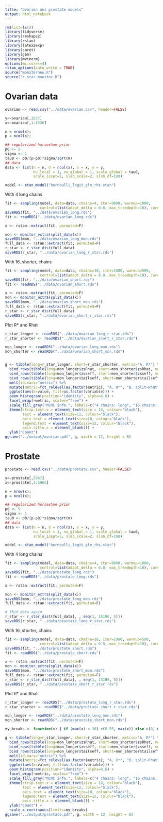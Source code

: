 ```yaml
---
title: "Ovarian and prostate models"
output: html_notebook
---
```


```r
rm(list=ls())
library(tidyverse)
library(reshape2)
library(rstan)
library(latex2exp)
library(caret)
library(gbm)
library(mvtnorm)
options(mc.cores=4)
rstan_options(auto_write = TRUE)
source("monitornew.R")
source("r_star_monitor.R")
```

# Ovarian data
```r
ovarian <- read.csv("../data/ovarian.csv", header=FALSE)

y<-ovarian[,1537]
x<-ovarian[,1:1536]

n = nrow(x);
p = ncol(x);

## regularized horseshoe prior
p0 <- 5
sigma <- 1
tau0 <- p0/(p-p0)*sigma/sqrt(n)
## data
data <- list(n = n, d = ncol(x), x = x, y = y,
             nu_local = 1, nu_global = 1, scale_global = tau0,
             scale_icept=5, slab_scale=2, slab_df=100)

model <- stan_model("bernoulli_logit_glm_rhs.stan")
```

With 4 long chains
```r
fit <- sampling(model, data=data, chains=4, iter=9000, warmup=1000,
                control=list(adapt_delta = 0.8, max_treedepth=10), cores=4, thin=10)
saveRDS(fit, "../data/ovarian_long.rds")
fit <- readRDS("../data/ovarian_long.rds")

x <- rstan::extract(fit, permuted=F)

mon <- monitor_extra(split_data(x))
saveRDS(mon, "../data/ovarian_long_mon.rds")
full_data <- rstan::extract(fit, permuted=F)
r_star <- r_star_dist(full_data)
saveRDS(r_star, "../data/ovarian_long_r_star.rds")
```

With 16, shorter, chains
```r
fit <- sampling(model, data=data, chains=16, iter=1000, warmup=500,
                control=list(adapt_delta = 0.8, max_treedepth=10), cores=4)
saveRDS(fit, "../data/ovarian_short.rds")
fit <- readRDS("../data/ovarian_short.rds")

x <- rstan::extract(fit, permuted=F)
mon <- monitor_extra(split_data(x))
saveRDS(mon, "../data/ovarian_short_mon.rds")
full_data <- rstan::extract(fit, permuted=F)
r_star <- r_star_dist(full_data)
saveRDS(r_star, "../data/ovarian_short_r_star.rds")
```

Plot R* and Rhat
```r
r_star_longer <- readRDS("../data/ovarian_long_r_star.rds")
r_star_shorter <- readRDS("../data/ovarian_short_r_star.rds")

mon_longer <- readRDS("../data/ovarian_long_mon.rds")
mon_shorter <- readRDS("../data/ovarian_short_mon.rds")


g <- tibble(long=r_star_longer, short=r_star_shorter, metric="A. R*") %>% 
  bind_rows(tibble(long=mon_longer$zsRhat, short=mon_shorter$zsRhat, metric="B. split-Rhat")) %>% 
  bind_rows(tibble(long=mon_longer$zsseff, short=mon_shorter$zsseff, metric="C. Bulk-ESS")) %>% 
  bind_rows(tibble(long=mon_longer$tailseff, short=mon_shorter$tailseff, metric="D. Tail-ESS")) %>% 
  melt(id.vars="metric") %>% 
  mutate(metric=fct_relevel(as.factor(metric), "A. R*", "B. split-Rhat", "C. Bulk-ESS", "D. Tail-ESS")) %>% 
  ggplot(aes(x=value, fill=as.factor(variable))) +
  geom_histogram(position="identity", alpha=0.6) +
  facet_wrap(~metric, scales="free") +
  scale_fill_grey("MCMC info.", labels=c("4 chains: long", "16 chains: short")) +
  theme(strip.text.x = element_text(size = 10, colour="black"),
        text = element_text(size=12, colour="black"),
        axis.text = element_text(size=10, colour="black"),
        legend.text = element_text(size=12, colour="black"),
        axis.title.x = element_blank()) +
  ylab("Count")
ggsave("../output/ovarian.pdf", g, width = 12, height = 8)
```

# Prostate
```r
prostate <- read.csv("../data/prostate.csv", header=FALSE)

y<-prostate[,5967]
x<-prostate[,1:5966]

n = nrow(x);
p = ncol(x);

## regularized horseshoe prior
p0 <- 5
sigma <- 1
tau0 <- p0/(p-p0)*sigma/sqrt(n)
## data
data <- list(n = n, d = ncol(x), x = x, y = y,
             nu_local = 1, nu_global = 1, scale_global = tau0,
             scale_icept=5, slab_scale=2, slab_df=100)

model <- stan_model("bernoulli_logit_glm_rhs.stan")
```

With 4 long chains
```r
fit <- sampling(model, data=data, chains=4, iter=9000, warmup=1000,
                control=list(adapt_delta = 0.8, max_treedepth=10), cores=4, thin=10)
saveRDS(fit, "../data/prostate_long.rds")
fit <- readRDS("../data/prostate_long.rds")

x <- rstan::extract(fit, permuted=F)

mon <- monitor_extra(split_data(x))
saveRDS(mon, "../data/prostate_long_mon.rds")
full_data <- rstan::extract(fit, permuted=F)

# Thin data again
r_star <- r_star_dist(full_data[, , seq(1, 18106, 5)])
saveRDS(r_star, "../data/prostate_long_r_star.rds")
```


With 16, shorter, chains
```r
fit <- sampling(model, data=data, chains=16, iter=1000, warmup=500,
                control=list(adapt_delta = 0.8, max_treedepth=10), cores=4)
saveRDS(fit, "../data/prostate_short.rds")
fit <- readRDS("../data/prostate_short.rds")

x <- rstan::extract(fit, permuted=F)
mon <- monitor_extra(split_data(x))
saveRDS(mon, "../data/prostate_short_mon.rds")
full_data <- rstan::extract(fit, permuted=F)
r_star <- r_star_dist(full_data[, , seq(1, 18106, 5)])
saveRDS(r_star, "../data/prostate_short_r_star.rds")
```

Plot R* and Rhat
```r
r_star_longer <- readRDS("../data/prostate_long_r_star.rds")
r_star_shorter <- readRDS("../data/prostate_short_r_star.rds")

mon_longer <- readRDS("../data/prostate_long_mon.rds")
mon_shorter <- readRDS("../data/prostate_short_mon.rds")

my_breaks <- function(x) { if (max(x) < 10) c(0.95, max(x)) else c(0, max(x)) }

g <- tibble(long=r_star_longer, short=r_star_shorter, metric="A. R*") %>% 
  bind_rows(tibble(long=mon_longer$zsRhat, short=mon_shorter$zsRhat, metric="B. split-Rhat")) %>% 
  bind_rows(tibble(long=mon_longer$zsseff, short=mon_shorter$zsseff, metric="C. Bulk-ESS")) %>% 
  bind_rows(tibble(long=mon_longer$tailseff, short=mon_shorter$tailseff, metric="D. Tail-ESS")) %>% 
  melt(id.vars="metric") %>% 
  mutate(metric=fct_relevel(as.factor(metric), "A. R*", "B. split-Rhat", "C. Bulk-ESS", "D. Tail-ESS")) %>% 
  ggplot(aes(x=value, fill=as.factor(variable))) +
  geom_histogram(position="identity", alpha=0.6) +
  facet_wrap(~metric, scales="free") +
  scale_fill_grey("MCMC info.", labels=c("4 chains: long", "16 chains: short")) +
  theme(strip.text.x = element_text(size = 10, colour="black"),
        text = element_text(size=12, colour="black"),
        axis.text = element_text(size=10, colour="black"),
        legend.text = element_text(size=12, colour="black"),
        axis.title.x = element_blank()) +
  ylab("Count") +
  scale_x_continuous(limits=my_breaks)
ggsave("../output/prostate.pdf", g, width = 12, height = 8)
```